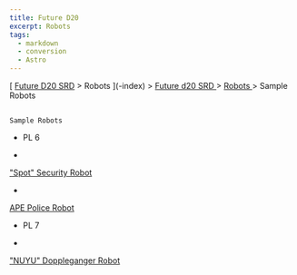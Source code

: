 ```yaml
---
title: Future D20
excerpt: Robots
tags:
  - markdown
  - conversion
  - Astro
---
```







[
[Future D20 SRD]( / ) > Robots
     ](-index)
     >
     [
      Future d20 SRD
     ](future-d20-srd-index)
     >
     [
      Robots
     ](future-d20-srd-robots-index)
     > Sample Robots
    




## 
    Sample Robots
   


- 
     PL 6
    
- 
[
       "Spot" Security
	    Robot
      ](future-d20-srd-robots-sample-robots-spot-security-robot)

- 
[
       APE Police Robot
      ](future-d20-srd-robots-sample-robots-ape-police-robot)

- 
     PL 7
    
- 
[
       "NUYU" Doppleganger
	    Robot
      ](future-d20-srd-robots-sample-robots-nuyu-doppleganger-robot)






